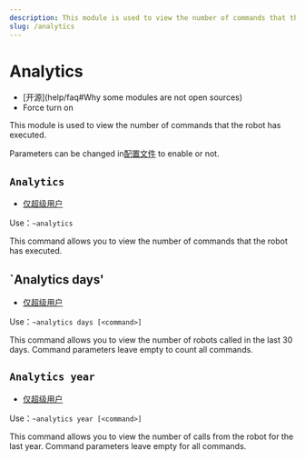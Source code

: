 ```yaml
---
description: This module is used to view the number of commands that the robot has executed
slug: /analytics
---
```


# Analytics

-   [开源]\(help/faq#Why some modules are not open sources)
-   Force turn on

This module is used to view the number of commands that the robot has executed.

Parameters can be changed in[配置文件](development/config) to enable or not.

## `Analytics`

-   [仅超级用户](permissions)

Use：`~analytics`

This command allows you to view the number of commands that the robot has executed.

## \`Analytics days'

-   [仅超级用户](permissions)

Use：`~analytics days [<command>]`

This command allows you to view the number of robots called in the last 30 days. Command parameters leave empty to count all commands.

## `Analytics year`

-   [仅超级用户](permissions)

Use：`~analytics year [<command>]`

This command allows you to view the number of calls from the robot for the last year. Command parameters leave empty for all commands.
